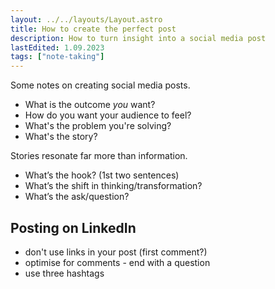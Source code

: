 ```yaml
---
layout: ../../layouts/Layout.astro
title: How to create the perfect post
description: How to turn insight into a social media post
lastEdited: 1.09.2023
tags: ["note-taking"]
---
```


Some notes on creating social media posts.

- What is the outcome _you_ want?
- How do you want your audience to feel?
- What's the problem you're solving?
- What's the story?

Stories resonate far more than information.

- What’s the hook? (1st two sentences)
- What’s the shift in thinking/transformation?
- What’s the ask/question?

## Posting on LinkedIn

- don't use links in your post (first comment?)
- optimise for comments - end with a question
- use three hashtags
